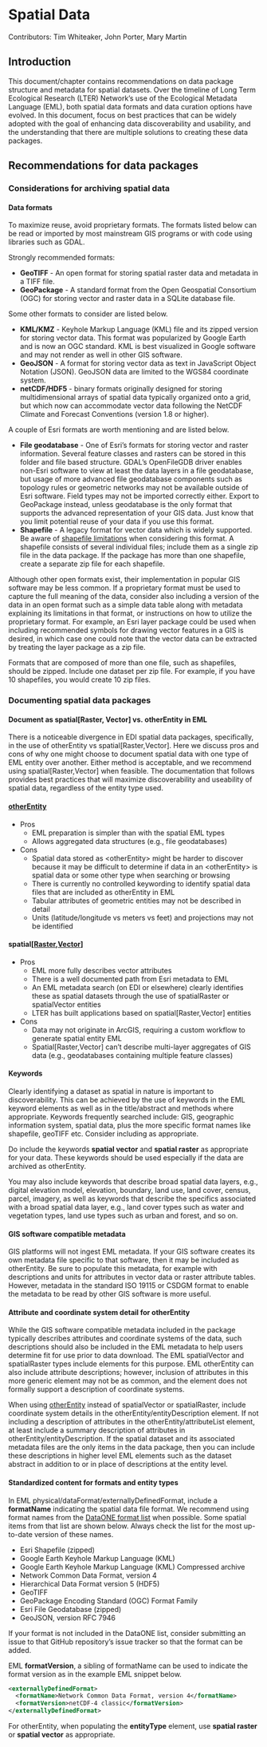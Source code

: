 # Spatial Data

Contributors: Tim Whiteaker, John Porter, Mary Martin

## Introduction

This document/chapter contains recommendations on data package structure and metadata for spatial datasets. Over the timeline of Long Term Ecological Research (LTER) Network's use of the Ecological Metadata Language (EML), both spatial data formats and data curation options have evolved. In this document, focus on best practices that can be widely adopted with the goal of enhancing data discoverability and usability, and the understanding that there are multiple solutions to creating these data packages.

## Recommendations for data packages

### Considerations for archiving spatial data

#### Data formats

To maximize reuse, avoid proprietary formats. The formats listed below can be read or imported by most mainstream GIS programs or with code using libraries such as GDAL.

Strongly recommended formats:

* **GeoTIFF** - An open format for storing spatial raster data and metadata in a TIFF file.
* **GeoPackage** - A standard format from the Open Geospatial Consortium (OGC) for storing vector and raster data in a SQLite database file.

Some other formats to consider are listed below.

* **KML/KMZ** - Keyhole Markup Language (KML) file and its zipped version for storing vector data. This format was popularized by Google Earth and is now an OGC standard.  KML is best visualized in Google software and may not render as well in other GIS software.
* **GeoJSON** - A format for storing vector data as text in JavaScript Object Notation (JSON).  GeoJSON data are limited to the WGS84 coordinate system.
* **netCDF/HDF5** - binary formats originally designed for storing multidimensional arrays of spatial data typically organized onto a grid, but which now can accommodate vector data following the NetCDF Climate and Forecast Conventions (version 1.8 or higher).

A couple of Esri formats are worth mentioning and are listed below.

* **File geodatabase** - One of Esri's formats for storing vector and raster information. Several feature classes and rasters can be stored in this folder and file based structure. GDAL's OpenFileGDB driver enables non-Esri software to view at least the data layers in a file geodatabase, but usage of more advanced file geodatabase components such as topology rules or geometric networks may not be available outside of Esri software.  Field types may not be imported correctly either.  Export to GeoPackage instead, unless geodatabase is the only format that supports the advanced representation of your GIS data.  Just know that you limit potential reuse of your data if you use this format.
* **Shapefile** - A legacy format for vector data which is widely supported. Be aware of [shapefile limitations](https://en.wikipedia.org/wiki/Shapefile#Limitations) when considering this format. A shapefile consists of several individual files; include them as a single zip file in the data package. If the package has more than one shapefile, create a separate zip file for each shapefile.

Although other open formats exist, their implementation in popular GIS software may be less common. If a proprietary format must be used to capture the full meaning of the data, consider also including a version of the data in an open format such as a simple data table along with metadata explaining its limitations in that format, or instructions on how to utilize the proprietary format. For example, an Esri layer package could be used when including recommended symbols for drawing vector features in a GIS is desired, in which case one could note that the vector data can be extracted by treating the layer package as a zip file.

Formats that are composed of more than one file, such as shapefiles, should be zipped.  Include one dataset per zip file. For example, if you have 10 shapefiles, you would create 10 zip files.

### Documenting spatial data packages

#### Document as spatial[Raster, Vector] vs. otherEntity in EML

There is a noticeable divergence in EDI spatial data packages, specifically, in the use of otherEntity vs spatial[Raster,Vector]. Here we discuss pros and cons of why one might choose to document spatial data with one type of EML entity over another. Either method is acceptable, and we recommend using spatial[Raster,Vector] when feasible.  The documentation that follows provides best practices that will maximize discoverability and useability of spatial data, regardless of the entity type used.

#### [otherEntity](https://eml.ecoinformatics.org/schema/eml-dataset_xsd.html#DatasetType_otherEntity)

* Pros
  * EML preparation is simpler than with the spatial EML types
  * Allows aggregated data structures (e.g., file geodatabases)
* Cons
  * Spatial data stored as &lt;otherEntity> might be harder to discover because it may be difficult to determine if data in an &lt;otherEntity> is spatial data or some other type when searching or browsing
  * There is currently no controlled keywording to identify spatial data files that are included as otherEntity in EML
  * Tabular attributes of geometric entities may not be described in detail
  * Units (latitude/longitude vs meters vs feet) and projections may not be identified

#### spatial[[Raster](https://eml.ecoinformatics.org/schema/eml-dataset_xsd.html#DatasetType_spatialRaster),[Vector](https://eml.ecoinformatics.org/schema/eml-dataset_xsd.html#DatasetType_spatialVector)]

* Pros
  * EML more fully describes vector attributes
  * There is a well documented path from Esri metadata to EML
  * An EML metadata search (on EDI or elsewhere) clearly identifies these as spatial datasets through the use of spatialRaster or spatialVector entities
  * LTER has built applications based on spatial[Raster,Vector] entities
* Cons
  * Data may not originate in ArcGIS, requiring a custom workflow to generate spatial entity EML
  * Spatial[Raster,Vector] can't describe multi-layer aggregates of GIS data (e.g.,  geodatabases containing multiple feature classes)

#### Keywords

Clearly identifying a dataset as spatial in nature is important to discoverability. This can be achieved by the use of keywords in the EML keyword elements as well as in the title/abstract and methods where appropriate. Keywords frequently searched include: GIS, geographic information system, spatial data, plus the more specific format names like shapefile, geoTIFF etc. Consider including as appropriate.

Do include the keywords **spatial vector** and **spatial raster** as appropriate for your data. These keywords should be used especially if the data are archived as otherEntity.  

You may also include keywords that describe broad spatial data layers, e.g., digital elevation model, elevation, boundary, land use, land cover, census, parcel, imagery, as well as keywords that describe the specifics associated with a broad spatial data layer, e.g., land cover types such as water and vegetation types, land use types such as urban and forest, and so on.

#### GIS software compatible metadata

GIS platforms will not ingest EML metadata.  If your GIS software creates its own metadata file specific to that software, then it may be included as otherEntity.  Be sure to populate this metadata, for example with descriptions and units for attributes in vector data or raster attribute tables. However, metadata in the standard ISO 19115 or CSDGM format to enable the metadata to be read by other GIS software is more useful.

#### Attribute and coordinate system detail for otherEntity

While the GIS software compatible metadata included in the package typically describes attributes and coordinate systems of the data, such descriptions should also be included in the EML metadata to help users determine fit for use prior to data download. The EML spatialVector and spatialRaster types include elements for this purpose. EML otherEntity can also include attribute descriptions; however, inclusion of attributes in this more generic element may not be as common, and the element does not formally support a description of coordinate systems.

When using [otherEntity](https://eml.ecoinformatics.org/schema/eml-dataset_xsd.html#DatasetType_otherEntity) instead of spatialVector or spatialRaster, include coordinate system details in the otherEntity/entityDescription element. If not including a description of attributes in the otherEntity/attributeList element, at least include a summary description of attributes in otherEntity/entityDescription. If the spatial dataset and its associated metadata files are the only items in the data package, then you can include these descriptions in higher level EML elements such as the dataset abstract in addition to or in place of descriptions at the entity level.

#### Standardized content for formats and entity types

In EML physical/dataFormat/externallyDefinedFormat, include a **formatName** indicating the spatial data file format. We recommend using format names from the [DataONE format list](https://cn.dataone.org/cn/v2/formats) when possible.  Some spatial items from that list are shown below. Always check the list for the most up-to-date version of these names.

* Esri Shapefile (zipped)
* Google Earth Keyhole Markup Language (KML)
* Google Earth Keyhole Markup Language (KML) Compressed archive
* Network Common Data Format, version 4
* Hierarchical Data Format version 5 (HDF5)
* GeoTIFF
* GeoPackage Encoding Standard (OGC) Format Family
* Esri File Geodatabase (zipped)
* GeoJSON, version RFC 7946

If your format is not included in the DataONE list, consider submitting an issue to that GitHub repository's issue tracker so that the format can be added.

EML **formatVersion**, a sibling of formatName can be used to indicate the format version as in the example EML snippet below.

```.xml
<externallyDefinedFormat>
  <formatName>Network Common Data Format, version 4</formatName>
  <formatVersion>netCDF-4 classic</formatVersion>
</externallyDefinedFormat>
```

For otherEntity, when populating the **entityType** element, use **spatial raster** or **spatial vector** as appropriate.
